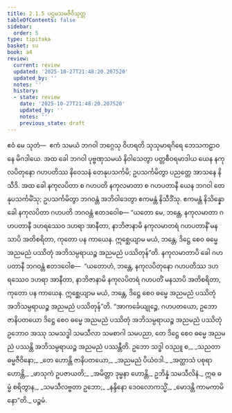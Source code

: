 ```yaml
---
title: 2.1.5 ပဌမသမဇီဝီသုတ္တ
tableOfContents: false
sidebar:
  order: 5
type: tipitaka
basket: su
book: a4
review:
  current: review
  updated: '2025-10-27T21:48:20.207520'
  updated_by: ''
  notes: ''
  history:
  - state: review
    date: '2025-10-27T21:48:20.207520'
    updated_by: ''
    notes: ''
    previous_state: draft
---
```



<ReviewStatus review={frontmatter.review} showDetails={true} />

<HypothesisAnnotation frontmatter={frontmatter} />

<DynamicBreadcrumb />

<Division number="55" book="a4" e="ch" v="15" p="372">

<Paragraph number="405" book="a4">
ဧဝံ မေ သုတံ—  ဧကံ သမယံ ဘဂဝါ ဘဂ္ဂေသု ဝိဟရတိ သုသုမာရဂိရေ ဘေသကဠာဝနေ မိဂဒါယေ. အထ ခေါ ဘဂဝါ ပုဗ္ဗဏှသမယံ နိဝါသေတွာ ပတ္တစီဝရမာဒါယ ယေန နကုလပိတုနော ဂဟပတိဿ နိဝေသနံ တေနုပသင်္ကမိ; ဥပသင်္ကမိတွာ ပညတ္တေ အာသနေ နိသီဒိ. အထ ခေါ နကုလပိတာ စ ဂဟပတိ နကုလမာတာ စ ဂဟပတာနီ ယေန ဘဂဝါ တေနုပသင်္ကမိံသု; ဥပသင်္ကမိတွာ ဘဂဝန္တံ အဘိဝါဒေတွာ ဧကမန္တံ နိသီဒိံသု. ဧကမန္တံ နိသိန္နော ခေါ နကုလပိတာ ဂဟပတိ ဘဂဝန္တံ ဧတဒဝေါစ—
</Paragraph>

<Paragraph number="406" book="a4">
“ယတော မေ, ဘန္တေ, နကုလမာတာ ဂဟပတာနီ ဒဟရဿေဝ ဒဟရာ အာနီတာ, နာဘိဇာနာမိ နကုလမာတရံ ဂဟပတာနိံ မနသာပိ အတိစရိတာ, ကုတော ပန ကာယေန. ဣစ္ဆေယျာမ မယံ, ဘန္တေ, ဒိဋ္ဌေ စေဝ ဓမ္မေ အညမညံ ပဿိတုံ အဘိသမ္ပရာယဉ္စ အညမညံ ပဿိတုန်”တိ. နကုလမာတာပိ ခေါ ဂဟပတာနီ ဘဂဝန္တံ ဧတဒဝေါစ—  “ယတောဟံ, ဘန္တေ, နကုလပိတုနော ဂဟပတိဿ ဒဟရဿေဝ ဒဟရာ အာနီတာ, နာဘိဇာနာမိ နကုလပိတရံ ဂဟပတိံ မနသာပိ အတိစရိတာ, ကုတော ပန ကာယေန. ဣစ္ဆေယျာမ မယံ, ဘန္တေ, ဒိဋ္ဌေ စေဝ ဓမ္မေ အညမညံ ပဿိတုံ အဘိသမ္ပရာယဉ္စ အညမညံ ပဿိတုန်”တိ.
</Paragraph>

<Paragraph number="407" book="a4">
“အာကင်္ခေယျုဉ္စေ, ဂဟပတယော, ဥဘော ဇာနိပတယော ဒိဋ္ဌေ စေဝ ဓမ္မေ အညမညံ ပဿိတုံ အဘိသမ္ပရာယဉ္စ အညမညံ ပဿိတုံ ဥဘောဝ အဿု သမသဒ္ဓါ သမသီလာ သမစာဂါ သမပညာ, တေ ဒိဋ္ဌေ စေဝ ဓမ္မေ အညမညံ ပဿန္တိ အဘိသမ္ပရာယဉ္စ အညမညံ ပဿန္တီတိ.
</Paragraph>

<Paragraph number="408" type="verses" book="a4">
ဥဘော သဒ္ဓါ ဝဒညူ စ,_  
_သညတာ ဓမ္မဇီဝိနော;_  
_တေ ဟောန္တိ ဇာနိပတယော,_  
_အညမညံ ပိယံဝဒါ._  

</Paragraph>

<Paragraph number="409" type="verses" book="a4">
_အတ္ထာသံ ပစုရာ ဟောန္တိ,_  
_ဖာသုကံ ဥပဇာယတိ;_  
_အမိတ္တာ ဒုမ္မနာ ဟောန္တိ,_  
ဥဘိန္နံ သမသီလိနံ._  

</Paragraph>

<Paragraph number="410" type="verses" book="a4">
ဣဓ ဓမ္မံ စရိတွာန,_  
_သမသီလဗ္ဗတာ ဥဘော;_  
_နန္ဒိနော ဒေဝလောကသ္မိံ,_  
_မောဒန္တိ ကာမကာမိနော”တိ._  


</Paragraph>
</Division>

<Paragraph number="411" type="center" book="a4">
ပဉ္စမံ.
</Paragraph>